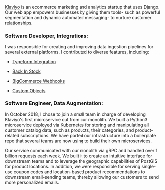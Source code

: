 [Klaviyo](https://www.klaviyo.com/) is an ecommerce marketing and analytics startup that uses Django. Our web app
empowers businesses by giving them tools- such as powerful segmentation and dynamic automated messaging- to nurture
customer relationships.

### Software Developer, Integrations:

I was responsible for creating and improving data ingestion
pipelines for several external platforms. I contributed to
diverse features, including:

- [Typeform Integration](https://help.klaviyo.com/hc/en-us/articles/115000107112-Integrate-with-Typeform)

- [Back In Stock](https://www.klaviyo.com/blog/capture-customer-back-stock-flows)
    
- [BigCommerce Webhooks](https://www.klaviyo.com/blog/faster-integration-for-bigcommerce-merchants)

- [Custom Objects](https://www.klaviyo.com/blog/improve-your-email-targeting-with-custom-object-data-netsuite-integration)


### Software Engineer, Data Augmentation:

In October 2018, I chose to join a small team in charge of developing Klaviyo's first microservice cut from our monolith.
We built a Python3 microservice deployed via Kubernetes for storing and manipulating all customer catalog data, such as
products, their categories, and product-related subscriptions. We have ported our infrastructure into a boilerplate repo that
several teams are now using to build their own microservices.

Our service communicated with our monolith via gRPC and handled over 1 billion requests each week. We built it to
create an intuitive interface for downstream teams and to leverage the geographic capabilities of PostGIS for product
locations. In addition, we were responsible for serving single-use coupon codes and location-based product recommendations to downstream
email-sending teams, thereby allowing our customers to send more personalized emails.
